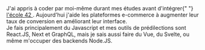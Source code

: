 <Bio>
  J'ai appris à coder par moi-même durant mes études avant d'intégrer{" "}
  <a href="https://www.42.fr/">l'école 42 </a>. Aujourd'hui j'aide les
  plateformes e-commerce à augmenter leur taux de conversion en améliorant leur
  interface. <br />
  Je fais principalement du Javascript et mes outils de prédilections sont React.JS,
  Next et GraphQL, mais je sais aussi faire du Vue, du Svelte, ou même m'occuper
  des backends Node.JS.
  <br />
  <br />
</Bio>

